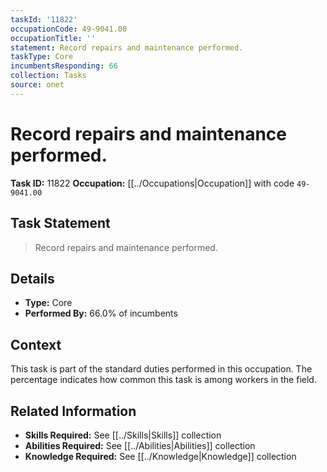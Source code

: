 ```yaml
---
taskId: '11822'
occupationCode: 49-9041.00
occupationTitle: ''
statement: Record repairs and maintenance performed.
taskType: Core
incumbentsResponding: 66
collection: Tasks
source: onet
---
```

# Record repairs and maintenance performed.

**Task ID:** 11822
**Occupation:** [[../Occupations|Occupation]] with code `49-9041.00`

## Task Statement

> Record repairs and maintenance performed.

## Details

- **Type:** Core
- **Performed By:** 66.0% of incumbents

## Context

This task is part of the standard duties performed in this occupation. The percentage indicates how common this task is among workers in the field.

## Related Information

- **Skills Required:** See [[../Skills|Skills]] collection
- **Abilities Required:** See [[../Abilities|Abilities]] collection
- **Knowledge Required:** See [[../Knowledge|Knowledge]] collection
